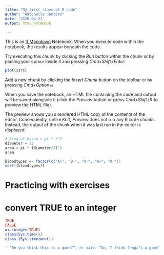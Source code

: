 ```yaml
---
title: "My first lines of R code"
author: "Antonella Santoro"
date: '2020-04-21'
output: html_notebook
    
---
```


This is an [R Markdown](http://rmarkdown.rstudio.com) Notebook. When you execute code within the notebook, the results appear beneath the code. 

Try executing this chunk by clicking the *Run* button within the chunk or by placing your cursor inside it and pressing *Cmd+Shift+Enter*. 

```r
plot(cars)
```

Add a new chunk by clicking the *Insert Chunk* button on the toolbar or by pressing *Cmd+Option+I*.

When you save the notebook, an HTML file containing the code and output will be saved alongside it (click the *Preview* button or press *Cmd+Shift+K* to preview the HTML file). 

The preview shows you a rendered HTML copy of the contents of the editor. Consequently, unlike *Knit*, *Preview* does not run any R code chunks. Instead, the output of the chunk when it was last run in the editor is displayed.
```r
# Area of pizza = pi * r^2
diameter = 12
area = pi * (diameter/2)^2
area
```

```r
bloodtypes <- factor(c("A+", "B-", "O-", "A+", "O-"))
sort((bloodtypes))
```
# Practicing with exercises
# convert TRUE to an integer 

```r
TRUE 
FALSE 
as.integer(TRUE)
class(Sys.time())
class (Sys.timezone())

' "Do you think this is a game?”, he said. “No, I think Jenga’s a game”, Archer responded.'
```


